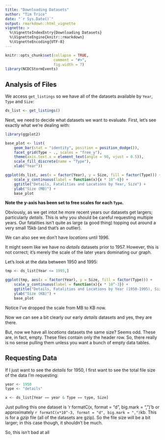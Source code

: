 ```yaml
---
title: "Downloading Datasets"
author: "Tim Trice"
date: "`r Sys.Date()`"
output: rmarkdown::html_vignette
vignette: >
  %\VignetteIndexEntry{Downloading Datasets}
  %\VignetteEngine{knitr::rmarkdown}
  %\VignetteEncoding{UTF-8}
---
```


```r
knitr::opts_chunk$set(collapse = TRUE, 
                      comment = "#>", 
                      fig.width = 7)
library(NCDCStormEvents)
```

## Analysis of Files

We access `get_listings` so we have all of the datasets available by `Year`, `Type` and `Size`:

```r
ds_list <- get_listings()
```

Next, we need to decide what datasets we want to evaluate. First, let's see exactly what we're dealing with:

```r
library(ggplot2)

base_plot <- list( 
    geom_bar(stat = "identity", position = position_dodge()), 
    facet_grid(Type ~ ., scales = "free_y"), 
    theme(axis.text.x = element_text(angle = 90, vjust = 0.5)), 
    scale_fill_discrete(name = "Type"), 
    xlab("Year"))

ggplot(ds_list, aes(x = factor(Year), y = Size, fill = factor(Type))) + 
    scale_y_continuous(label = function(x){x * 10^-6}) + 
    ggtitle("Details, Fatalities and Locations by Year, Size") + 
    ylab("Size (MB)") + 
    base_plot
```

**Note the y-axis has been set to free scales for each `Type`.**

Obviously, as we get intot he more recent years our datasets get largers; particularly *details*. This is why you should be careful requesting multiple years. Our fatalities isn't quite as large (a good thing) topping out around a very small 15kb (and that's an outlier). 

We can also see we don't have *locations* until 1996. 

It might seem like we have no *details* datasets prior to 1957. However, this is not correct; it's merely the scale of the later years dominating our graph. 

Let's look at the data between 1950 and 1995:

```r
tmp <- ds_list[Year <= 1995,]

ggplot(tmp, aes(x = factor(Year), y = Size, fill = factor(Type))) + 
    scale_y_continuous(label = function(x){x * 10^-3}) + 
    ggtitle("Details, Fatalities and Locations by Year (1950-1995), Size") + 
    ylab("Size (KB)") + 
    base_plot
```

Notice I've dropped the scale from MB to KB now.

Now we can see a bit clearly our early *details* datasets and yes, they are there. 

But, now we have all *locations* datasets the same size? Seems odd. These are, in fact, empty. These files contain only the header row. So, there really is no sense pulling them unless you want a bunch of empty data tables. 

## Requesting Data

If I just want to see the *details* for 1950, I first want to see the total file size of the data I'm requesting:

```r
year <- 1950
type <- "details"

x <- ds_list[Year == year & Type == type, Size]
```

Just pulling this one dataset is 'r formatC(x, format = "d", big.mark = ",")'b or approximately `r formatC(x*10^-3, format = "d", big.mark = ",")`kb. This is for a *gzip* file (all of the datasets are gzip). So the file size will be a bit larger; in this case though, it shouldn't be much.

So, this isn't bad at all

